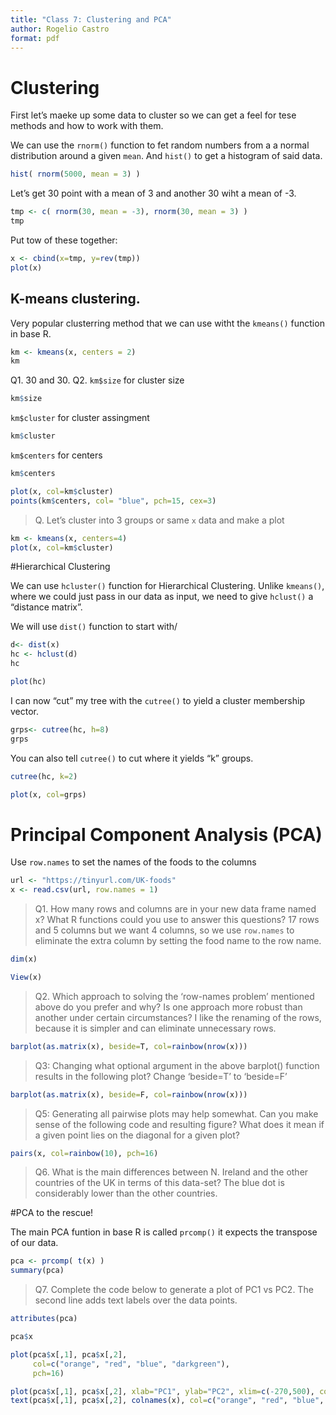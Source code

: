 ```yaml
---
title: "Class 7: Clustering and PCA"
author: Rogelio Castro
format: pdf
---
```


# Clustering

First let's maeke up some data to cluster so we can get a feel for tese methods and how to work with them.

We can use the `rnorm()` function to fet random numbers from a a normal distribution around a given `mean`. And `hist()` to get a histogram of said data.
```r
hist( rnorm(5000, mean = 3) )
```


Let's get 30 point with a mean of 3 and another 30 wiht a mean of -3.

```r
tmp <- c( rnorm(30, mean = -3), rnorm(30, mean = 3) )
tmp
```

Put tow of these together:
```r
x <- cbind(x=tmp, y=rev(tmp))
plot(x)
```


## K-means clustering.

Very popular clusterring method that we can use witht the `kmeans()` function in base R.

```r
km <- kmeans(x, centers = 2)
km
```
Q1. 30 and 30.
Q2. `km$size` for cluster size
```r
km$size
```


`km$cluster` for cluster assingment 
```r
km$cluster
```

`km$centers` for centers
```r
km$centers
```



```r
plot(x, col=km$cluster)
points(km$centers, col= "blue", pch=15, cex=3)
```

> Q. Let's cluster into 3 groups or same `x` data and make a plot

```r
km <- kmeans(x, centers=4)
plot(x, col=km$cluster)
```

#Hierarchical Clustering

We can use `hcluster()` function for Hierarchical Clustering.
Unlike `kmeans()`, where we could just pass in our data as input, we need to give `hclust()` a "distance matrix".

We will use `dist()` function to start with/
```r
d<- dist(x)
hc <- hclust(d)
hc
```

```r
plot(hc)
```


I can now "cut" my tree with the `cutree()` to yield a cluster membership vector.

```r
grps<- cutree(hc, h=8)
grps
```

You can also tell `cutree()` to cut where it yields "k" groups.

```r
cutree(hc, k=2)
```


```r
plot(x, col=grps)
```

# Principal Component Analysis (PCA)

Use `row.names` to set the names of the foods to the columns
```r
url <- "https://tinyurl.com/UK-foods"
x <- read.csv(url, row.names = 1)
```

>Q1. How many rows and columns are in your new data frame named x? What R functions could you use to answer this questions?
17 rows and 5 columns but we want 4 columns, so we use `row.names` to eliminate the extra column by setting the food name to the row name.

```r
dim(x)
```

```r
View(x)
```


>Q2. Which approach to solving the ‘row-names problem’ mentioned above do you prefer and why? Is one approach more robust than another under certain circumstances?
I like the renaming of the rows, because it is simpler and can eliminate unnecessary rows.


```r
barplot(as.matrix(x), beside=T, col=rainbow(nrow(x)))
```


>Q3: Changing what optional argument in the above barplot() function results in the following plot?
Change 'beside=T' to 'beside=F'


```r
barplot(as.matrix(x), beside=F, col=rainbow(nrow(x)))
```


>Q5: Generating all pairwise plots may help somewhat. Can you make sense of the following code and resulting figure? What does it mean if a given point lies on the diagonal for a given plot?


```r
pairs(x, col=rainbow(10), pch=16)
```

>Q6. What is the main differences between N. Ireland and the other countries of the UK in terms of this data-set?
The blue dot is considerably lower than the other countries.


#PCA to the rescue!

The main PCA funtion in base R is called `prcomp()` it expects the transpose of our data.
```r
pca <- prcomp( t(x) )
summary(pca)
```

>Q7. Complete the code below to generate a plot of PC1 vs PC2. The second line adds text labels over the data points.

```r
attributes(pca)
```

```r
pca$x
```



```r
plot(pca$x[,1], pca$x[,2],
     col=c("orange", "red", "blue", "darkgreen"),
     pch=16)
```


```r
plot(pca$x[,1], pca$x[,2], xlab="PC1", ylab="PC2", xlim=c(-270,500), col=c("orange", "red", "blue", "darkgreen"), pch=16)
text(pca$x[,1], pca$x[,2], colnames(x), col=c("orange", "red", "blue", "darkgreen"))
```








